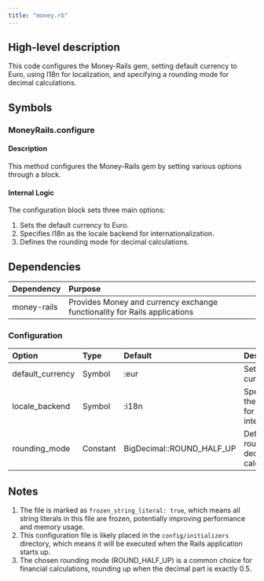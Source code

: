 ```yaml
---
title: "money.rb"
---
```


## High-level description
This code configures the Money-Rails gem, setting default currency to Euro, using I18n for localization, and specifying a rounding mode for decimal calculations.

## Symbols

### MoneyRails.configure
#### Description
This method configures the Money-Rails gem by setting various options through a block.

#### Internal Logic
The configuration block sets three main options:
1. Sets the default currency to Euro.
2. Specifies I18n as the locale backend for internationalization.
3. Defines the rounding mode for decimal calculations.

## Dependencies
| Dependency | Purpose |
|:-----------|:--------|
| money-rails | Provides Money and currency exchange functionality for Rails applications |

### Configuration
| Option | Type | Default | Description |
|:-------|:-----|:--------|:------------|
| default_currency | Symbol | :eur | Sets the default currency to Euro |
| locale_backend | Symbol | :i18n | Specifies I18n as the locale backend for internationalization |
| rounding_mode | Constant | BigDecimal::ROUND_HALF_UP | Defines the rounding mode for decimal calculations |

## Notes
1. The file is marked as `frozen_string_literal: true`, which means all string literals in this file are frozen, potentially improving performance and memory usage.
2. This configuration file is likely placed in the `config/initializers` directory, which means it will be executed when the Rails application starts up.
3. The chosen rounding mode (ROUND_HALF_UP) is a common choice for financial calculations, rounding up when the decimal part is exactly 0.5.